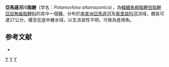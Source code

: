 {{Speciesbox 
| taxon = Potamorhina altamazonica
| status = NE
| status_system = IUCN3.1
| authority = [[Cope|Cope]], 1878
| synonyms = *''Curimatus altamazonicus''<br /><small>Cope, 1878</small>
}}
'''亞馬遜河川脂鯉'''（学名：''Potamorhina altamazonica''），為[[輻鰭魚綱|輻鰭魚綱]][[脂鯉目|脂鯉目]][[脂鯉亞目|脂鯉亞目]][[無齒脂鯉科|無齒脂鯉科]]的其中一個[[種|種]]，分布於[[南美洲|南美洲]][[亞馬遜河|亞馬遜河]]及[[奧里諾科河|奧里諾科河]]流域，體長可達27公分，棲息在底中層水域，以生活習性不明，可做為食用魚。

==参考文献==
{{refbegin}}
*{{FishBase_species|genus=Potamorhina|species=altamazonica|year=2013|month=8}}
{{refend}}
{{Taxonbar|from=Q6412627}}

[[Category:食用魚|Y]]
[[Category:川脂鯉屬|Y]]
[[Category:1878年描述的鱼类|Y]]


{{魚類小作品}}